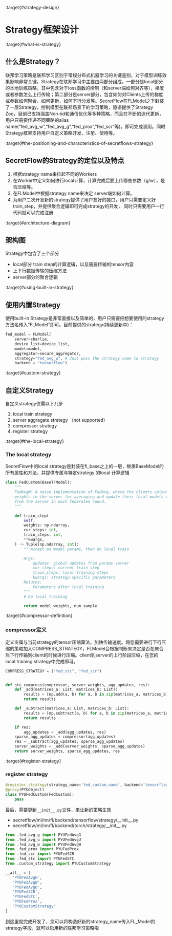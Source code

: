 :target{#strategy-design}

# Strategy框架设计

:target{#what-is-strategy}

## 什么是Strategy？

联邦学习策略是联邦学习区别于常规分布式机器学习的关键差别，对于模型训练效果影响非常关键。Strategy在联邦学习中主要由两部分组成，一部分是local部分的本地训练策略，其中包含对于loss函数的控制（和server端如何对齐等），梯度或者参数怎么上行传输；第二部分是server部分，包含如何对Clients上传的梯度或参数如何聚合，如何更新，如何下行分发等。SecretFlow在FLModel之下封装了一层Strategy，控制模型在联邦场景下的学习策略，隐语提供了Strategy Zoo，目前已支持涵盖Non-iid和通信优化等多种策略，而且在不断的迭代更新，用户只需要传递不同策略的alias name(“fed\_avg\_w”,“fed\_avg\_g”,“fed\_prox”,”fed\_scr”等)，即可完成调用。同时Strategy框架支持用户自定义策略开发、注册、使用等。

:target{#the-positioning-and-characteristics-of-secretflows-strategy}

## SecretFlow的Strategy的定位以及特点

1. 根据strategy name来拉起不同的Workers
2. 在Worker中定义如何进行local计算，计算完成后要上传哪些参数（g/w），是否压缩等。
3. 在FLModel中根据strategy name来决定 server端如何计算。
4. 为用户二次开发新的strategy提供了用户友好的接口，用户只需要定义好train\_step，并提供聚合逻辑即可完成strategy的开发， 同时只需要用户一行代码就可以完成注册

:target{#architecture-diagram}

## 架构图

Strategy中包含了三个部分

- local部分 train step的计算逻辑，以及需要传输的tensor内容
- 上下行数据传输的压缩方法
- server部分的聚合逻辑

:target{#using-built-in-strategy}

## 使用内置Strategy

使用built-in Strategy是非常直接以及简单的，用户只需要把想要使用的strategy 方法名传入”FLModel”即可。目前提供的strategy(持续更新中)：

```python
fed_model = FLModel(
    server=charlie,
    device_list=device_list,
    model=model,
    aggregator=secure_aggregator,
    strategy="fed_avg_w", # Just pass the strategy name to strategy
    backend = "tensorflow")
```

:target{#custom-strategy}

## 自定义Strategy

自定义strategy仅需以下几步

1. local train strategy
2. server aggragate strategy （not supported）
3. compressor strategy
4. register strategy

:target{#the-local-strategy}

### The local strategy

SecretFlow中的local strategy是封装在fl\_base之上的一层，继承BaseModel的所有属性和方法，并提供专属与特定strategy 的local 计算逻辑

```python
class FedCustom(BaseTFModel):
    """
    FedAvgW: A naive implementation of FedAvg, where the clients upload their trained model
    weights to the server for averaging and update their local models via the aggregated weights
    from the server in each federated round.
    """

    def train_step(
        self,
        weights: np.ndarray,
        cur_steps: int,
        train_steps: int,
        **kwargs,
    ) -> Tuple[np.ndarray, int]:
        """Accept ps model params, then do local train

        Args:
            updates: global updates from params server
            cur_steps: current train step
            train_steps: local training steps
            kwargs: strategy-specific parameters
        Returns:
            Parameters after local training
        """
    	# Do local training

        return model_weights, num_sample
```

:target{#compressor-definition}

### compressor定义

定义专属与当前strategy的tensor压缩算法，加快传输速度。将您需要进行下行压缩的策略加入COMPRESS\_STRATEGY，FLModel会根据判断来决定是否在聚合后下行传输到client的时候进行压缩。client到server的上行阶段压缩，在您的local training strategy中完成即可。

```python
COMPRESS_STRATEGY = ("fed_stc", "fed_scr")


def stc_compress(compressor, server_weights, agg_updates, res):
    def _add(matrices_a: List, matrices_b: List):
        results = [np.add(a, b) for a, b in zip(matrices_a, matrices_b)]
        return results

    def _subtract(matrices_a: List, matrices_b: List):
        results = [np.subtract(a, b) for a, b in zip(matrices_a, matrices_b)]
        return results

    if res:
        agg_updates = _add(agg_updates, res)
    sparse_agg_updates = compressor(agg_updates)
    res = _subtract(agg_updates, sparse_agg_updates)
    server_weights = _add(server_weights, sparse_agg_updates)
    return server_weights, sparse_agg_updates, res
```

:target{#register-strategy}

### register strategy

```python
@register_strategy(strategy_name='fed_custom_name', backend='tensorflow')
@proxy(PYUObject)
class PYUFedCustom(FedCustom):
    pass
```

最后，需要更新`__init__.py`文件，来让新的策略生效

- secretflow/ml/nn/fl/backend/tensorflow/strategy/\_\_init\_\_.py
- secretflow/ml/nn/fl/backend/torch/strategy/\_\_init\_\_.py

```python
from .fed_avg_g import PYUFedAvgG
from .fed_avg_u import PYUFedAvgU
from .fed_avg_w import PYUFedAvgW
from .fed_prox import PYUFedProx
from .fed_scr import PYUFedSCR
from .fed_stc import PYUFedSTC
from .custom_strategy import PYUCustomStrategy

__all__ = [
   'PYUFedAvgG',
   'PYUFedAvgW',
   'PYUFedAvgU',
   'PYUFedSCR',
   'PYUFedSTC',
   'PYUFedProx',
   'PYUCustomStrategy'
]
```

到这里就完成开发了，您可以将构造好新的strategy\_name传入FL\_Model的strategy字段，就可以启用新的联邦学习策略啦
